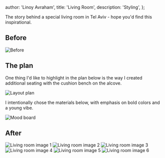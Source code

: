 
  author: 'Linoy Avraham',
  title: 'Living Room',
  description: 'Styling',
};


The story behind a special living room in Tel Aviv - hope you'd find this inspirational.

## Before

<Image src={beforeGif} alt="Before" />

## The plan

One thing I'd like to highlight in the plan below is the way I created additional seating with the cushion bench on the alcove.

<Image src={layoutPlan} alt="Layout plan" />

I intentionally chose the materials below, with emphasis on bold colors and a young vibe.

<Image src={moodBoard} alt="Mood board" />

## After

<Image src={image1} alt="Living room image 1" />
<Image src={image2} alt="Living room image 2" />
<Image src={image3} alt="Living room image 3" />
<Image src={image4} alt="Living room image 4" />
<Image src={image5} alt="Living room image 5" />
<Image src={image6} alt="Living room image 6" />

